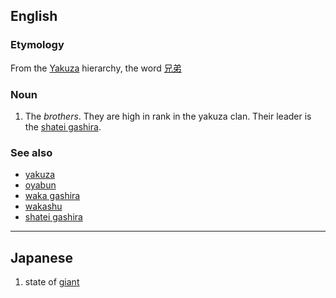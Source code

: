 ==English==

===Etymology===
From the {{Ja.}} [[Yakuza]] hierarchy, the word [[兄弟]]

===Noun===
{{en-noun|pl=kyodai}}

# The ''brothers''. They are high in rank in the yakuza clan. Their leader is the [[shatei gashira]].

===See also===
*[[yakuza]]
*[[oyabun]]
*[[waka gashira]]
*[[wakashu]]
*[[shatei gashira]]

----
==Japanese==
{{ja-noun|r|hira=きょだい}}

# {{ja-def|巨大}} state of [[giant]]